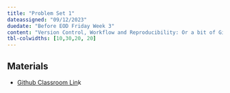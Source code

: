```yaml
---
title: "Problem Set 1"
dateassigned: "09/12/2023"
duedate: "Before EOD Friday Week 3"
content: "Version Control, Workflow and Reproducibility: Or a bit of Git & GitHub"
tbl-colwidths: [10,30,20, 20]
---
```


## Materials

-   [Github Classroom Lin](https://classroom.github.com/a/WT4vgxw8)k
